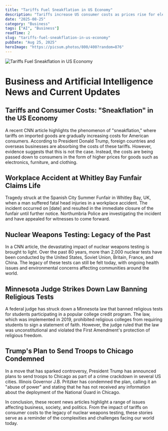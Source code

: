 ```yaml
---
title: "Tariffs Fuel Sneakflation in US Economy"
description: "Tariffs increase US consumer costs as prices rise for electronics, furniture, and clothing."
date: "2025-08-25"
category: "Business"
tags: ["AI", "Business"]
readTime: 2
slug: "tariffs-fuel-sneakflation-in-us-economy"
pubDate: "Aug 25, 2025"
heroImage: "https://picsum.photos/800/400?random=876"
---
```


![Tariffs Fuel Sneakflation in US Economy](https://picsum.photos/800/400?random=876)

**Business and Artificial Intelligence News and Current Updates**
===========================================================

**Tariffs and Consumer Costs: "Sneakflation" in the US Economy**
--------------------------------------------------------

A recent CNN article highlights the phenomenon of "sneakflation," where tariffs on imported goods are gradually increasing costs for American consumers. According to President Donald Trump, foreign countries and overseas businesses are absorbing the costs of these tariffs. However, evidence suggests that this is not the case. Instead, the costs are being passed down to consumers in the form of higher prices for goods such as electronics, furniture, and clothing.

**Workplace Accident at Whitley Bay Funfair Claims Life**
---------------------------------------------------

Tragedy struck at the Spanish City Summer Funfair in Whitley Bay, UK, when a man suffered fatal head injuries in a workplace accident. The incident occurred on [date] and resulted in the immediate closure of the funfair until further notice. Northumbria Police are investigating the incident and have appealed for witnesses to come forward.

**Nuclear Weapons Testing: Legacy of the Past**
---------------------------------------------

In a CNN article, the devastating impact of nuclear weapons testing is brought to light. Over the past 80 years, more than 2,000 nuclear tests have been conducted by the United States, Soviet Union, Britain, France, and China. The legacy of these tests can still be felt today, with ongoing health issues and environmental concerns affecting communities around the world.

**Minnesota Judge Strikes Down Law Banning Religious Tests**
---------------------------------------------------------

A federal judge has struck down a Minnesota law that banned religious tests for students participating in a popular college credit program. The law, which was implemented in 2019, prohibited religious colleges from requiring students to sign a statement of faith. However, the judge ruled that the law was unconstitutional and violated the First Amendment's protection of religious freedom.

**Trump's Plan to Send Troops to Chicago Condemned**
------------------------------------------------

In a move that has sparked controversy, President Trump has announced plans to send troops to Chicago as part of a crime crackdown in several US cities. Illinois Governor J.B. Pritzker has condemned the plan, calling it an "abuse of power" and stating that he has not received any information about the deployment of the National Guard in Chicago.

In conclusion, these recent news articles highlight a range of issues affecting business, society, and politics. From the impact of tariffs on consumer costs to the legacy of nuclear weapons testing, these stories serve as a reminder of the complexities and challenges facing our world today.
